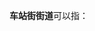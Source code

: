 '''车站街街道'''可以指：
{{PRC admin/disambig|14/10/02/008/000|42/01/02/004/000}}
{{disambig|cat=五字乡级行政区划-街道名消歧义}}
